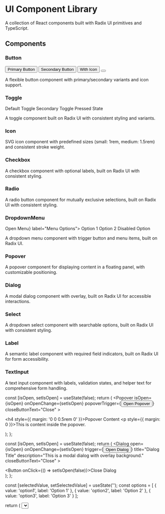 
<Meta title="Introduction" />

# UI Component Library

A collection of React components built with Radix UI primitives and TypeScript.

## Components

<div className="component-grid">
  <div className="component-item">
    <h3>Button</h3>
    <div className="component-examples">
      <Button>Primary Button</Button>
      <Button variant="secondary">Secondary Button</Button>
      <Button icon="arrow-right">With Icon</Button>
      <Button icon="arrow-up" />
    </div>
    <p>A flexible button component with primary/secondary variants and icon support.</p>
  </div>

<div className="component-item">
  <h3>Toggle</h3>
  <div className="component-examples">
    <Toggle>Default Toggle</Toggle>
    <Toggle variant="secondary">Secondary Toggle</Toggle>
    <Toggle pressed>Pressed State</Toggle>
  </div>
  <p>
    A toggle component built on Radix UI with consistent styling and variants.
  </p>
</div>

<div className="component-item">
  <h3>Icon</h3>
  <div className="component-examples">
    <Icon name="arrow-right" size="small" />
    <Icon name="arrow-up" size="small" />
    <Icon name="arrow-left" size="medium" />
    <Icon name="arrow-down" size="medium" />
  </div>
  <p>
    SVG icon component with predefined sizes (small: 1rem, medium: 1.5rem) and
    consistent stroke weight.
  </p>
</div>

<div className="component-item">
  <h3>Checkbox</h3>
  <div className="component-examples">
    <Checkbox />
    <Checkbox label="With Label" />
    <Checkbox label="Checked" defaultChecked />
    <Checkbox label="Disabled" disabled />
  </div>
  <p>
    A checkbox component with optional labels, built on Radix UI with consistent
    styling.
  </p>
</div>

<div className="component-item">
  <h3>Radio</h3>
  <div className="component-examples">
    <RadioGroup defaultValue="option2">
      <Radio value="option1" label="Option 1" />
      <Radio value="option2" label="Option 2" />
      <Radio value="option3" label="Option 3" />
    </RadioGroup>
  </div>
  <p>
    A radio button component for mutually exclusive selections, built on Radix
    UI with consistent styling.
  </p>
</div>

<div className="component-item">
  <h3>DropdownMenu</h3>
  <div className="component-examples">
    <DropdownMenu trigger={<Button>Open Menu</Button>} label="Menu Options">
      <DropdownMenuItem>Option 1</DropdownMenuItem>
      <DropdownMenuItem>Option 2</DropdownMenuItem>
      <DropdownMenuItem disabled>Disabled Option</DropdownMenuItem>
    </DropdownMenu>
  </div>
  <p>
    A dropdown menu component with trigger button and menu items, built on Radix
    UI.
  </p>
</div>

<div className="component-item">
  <h3>Popover</h3>
  <div className="component-examples">
    <PopoverExample />
  </div>
  <p>
    A popover component for displaying content in a floating panel, with
    customizable positioning.
  </p>
</div>

  <div className="component-item">
    <h3>Dialog</h3>
    <div className="component-examples">
      <DialogExample />
    </div>
    <p>A modal dialog component with overlay, built on Radix UI for accessible interactions.</p>
  </div>

  <div className="component-item">
    <h3>Select</h3>
    <div className="component-examples">
      <SelectExample />
    </div>
    <p>A dropdown select component with searchable options, built on Radix UI with consistent styling.</p>
  </div>

  <div className="component-item">
    <h3>Label</h3>
    <div className="component-examples">
      <Label text="Basic Label" />
      <Label text="Required Field" isRequired />
      <Label text="Form Label" htmlFor="example-input" />
    </div>
    <p>A semantic label component with required field indicators, built on Radix UI for form accessibility.</p>
  </div>

  <div className="component-item">
    <h3>TextInput</h3>
    <div className="component-examples">
      <TextInput label="Email" placeholder="Enter your email..." />
    </div>
    <p>A text input component with labels, validation states, and helper text for comprehensive form handling.</p>
  </div>
</div>

  const [isOpen, setIsOpen] = useState(false);
  return (
    <Popover
      isOpen={isOpen}
      onOpenChange={setIsOpen}
      popoverTrigger={<Button>Open Popover</Button>}
      closeButtonText="Close"
    >
      <div>
        <h4 style={{ margin: '0 0 0.5rem 0' }}>Popover Content</h4>
        <p style={{ margin: 0 }}>This is content inside the popover.</p>
      </div>
    </Popover>
  );
};

  const [isOpen, setIsOpen] = useState(false);
  return (
    <Dialog
      open={isOpen}
      onOpenChange={setIsOpen}
      trigger={<Button>Open Dialog</Button>}
      title="Dialog Title"
      description="This is a modal dialog with overlay background."
      closeButtonText="Close"
    >
      <div>
        <Button onClick={() => setIsOpen(false)}>Close Dialog</Button>
      </div>
    </Dialog>
  );
};

  const [selectedValue, setSelectedValue] = useState('');
  const options = [
    { value: 'option1', label: 'Option 1' },
    { value: 'option2', label: 'Option 2' },
    { value: 'option3', label: 'Option 3' }
  ];
  
  return (
    <Select
      options={options}
      value={selectedValue}
      onChange={setSelectedValue}
      placeholder="Select an option..."
    />
  );
};


<style>
  {`
  .component-grid {
    display: grid;
    grid-template-columns: repeat(auto-fit, minmax(300px, 1fr));
    gap: 2rem;
    margin-top: 2rem;
  }

  .component-item {
    padding: 1.5rem;
    border: 1px solid var(--color-border);
    border-radius: 8px;
    background: var(--color-muted);
  }

  .component-item h3 {
    margin-top: 0;
    margin-bottom: 1rem;
    color: var(--color-foreground);
  }

  .component-examples {
    display: flex;
    flex-wrap: wrap;
    gap: 0.75rem;
    margin-bottom: 1rem;
    align-items: center;
  }

  .component-item p {
    margin: 0;
    color: var(--color-muted-foreground);
    font-size: 14px;
    line-height: 1.5;
  }

  @media screen and (max-width: 768px) {
    .component-grid {
      grid-template-columns: 1fr;
      gap: 1.5rem;
    }
    
    .component-examples {
      flex-direction: column;
      align-items: flex-start;
    }
  }
  `}
</style>
